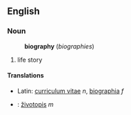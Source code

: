 ==English==
===Noun===
:'''biography''' (''biographies'')
#life story
====Translations====
*Latin: [[curriculum vitae]] ''n'', [[biographia]] ''f''
*{{sk}}: [[životopis#Slovak|životopis]] ''m''